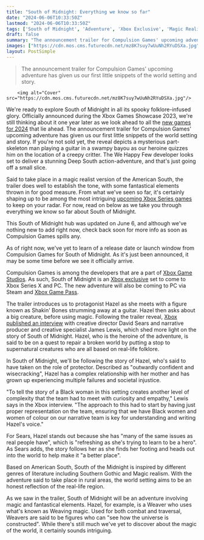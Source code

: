 ```yaml
---
title: "South of Midnight: Everything we know so far"
date: "2024-06-06T10:33:50Z"
lastmod: "2024-06-06T10:33:50Z"
tags: ['South of Midnight', 'Adventure', 'Xbox Exclusive', 'Magic Realism', 'Southern Gothic', 'Folklore', 'Black Protagonist']
draft: false
summary: "The announcement trailer for Compulsion Games' upcoming adventure has given us our first little snippets of the world setting and story."
images: ["https://cdn.mos.cms.futurecdn.net/mz8K7suy7wUuNh2RYuDSXa.jpg"]
layout: PostSimple
---
```

> The announcement trailer for Compulsion Games' upcoming adventure has given us our first little snippets of the world setting and story.


        <img alt="Cover" src="https://cdn.mos.cms.futurecdn.net/mz8K7suy7wUuNh2RYuDSXa.jpg"/>
        
We're ready to explore South of Midnight in all its spooky folklore-infused glory. Officially announced during the Xbox Games Showcase 2023, we're still thinking about it one year later as we look ahead to all the [new games for 2024](https://www.gamesradar.com/video-game-release-dates/) that lie ahead. The announcement trailer for Compulsion Games' upcoming adventure has given us our first little snippets of the world setting and story. If you're not sold yet, the reveal depicts a mysterious part-skeleton man playing a guitar in a swampy bayou as our heroine quizzes him on the location of a creepy critter. The We Happy Few developer looks set to deliver a stunning Deep South action-adventure, and that's just going off a small slice. 

Said to take place in a magic realist version of the American South, the trailer does well to establish the tone, with some fantastical elements thrown in for good measure. From what we've seen so far, it's certainly shaping up to be among the most intriguing [<u>upcoming Xbox Series games</u>](https://www.gamesradar.com/upcoming-xbox-series-x-games/) to keep on your radar. For now, read on below as we take you through everything we know so far about South of Midnight.

This South of Midnight hub was updated on June 6, and although we've nothing new to add right now, check back soon for more info as soon as Compulsion Games spills any.



As of right now, we've yet to learn of a release date or launch window from Compulsion Games for South of Midnight. As it's just been announced, it may be some time before we see it officially arrive. 



Compulsion Games is among the developers that are a part of [<u>Xbox Game Studios</u>](https://www.gamesradar.com/xbox-game-studios-microsoft/). As such, South of Midnight is an [<u>Xbox exclusive</u>](https://www.gamesradar.com/xbox-exclusives/) set to come to Xbox Series X and PC. The new adventure will also be coming to PC via Steam and [<u>Xbox Game Pass</u>](https://www.gamesradar.com/full-pc-xbox-game-pass-games-list/). 



The trailer introduces us to protagonist Hazel as she meets with a figure known as Shakin' Bones strumming away at a guitar. Hazel then asks about a big creature, before using magic. Following the trailer reveal, [<u>Xbox published an interview</u>](https://click.linksynergy.com/deeplink?id=kXQk6%2AivFEQ&mid=24542&u1=grd-us-1051942736822074506&murl=https%3A%2F%2Fnews.xbox.com%2Fen-us%2F2023%2F06%2F11%2Fsouth-of-midnight-interview-details%2F) with creative director David Sears and narrative producer and creative specialist James Lewis, which shed more light on the story of South of Midnight. Hazel, who is the heroine of the adventure, is said to be on a quest to repair a broken world by putting a stop to supernatural creatures who are all based on real-life folklore. 



In South of Midnight, we'll be following the story of Hazel, who's said to have taken on the role of protector. Described as "outwardly confident and wisecracking", Hazel has a complex relationship with her mother and has grown up experiencing multiple failures and societal injustice. 

"To tell the story of a Black woman in this setting creates another level of complexity that the team had to meet with curiosity and empathy," Lewis says in the Xbox interview. "The approach to this had to start by having just proper representation on the team, ensuring that we have Black women and women of colour on our narrative team is key for understanding and writing Hazel's voice." 

For Sears, Hazel stands out because she has "many of the same issues as real people have", which is "refreshing as she's trying to learn to be a hero". As Sears adds, the story follows her as she finds her footing and heads out into the world to help make it "a better place". 



Based on American South, South of the Midnight is inspired by different genres of literature including Southern Gothic and Magic realism. With the adventure said to take place in rural areas, the world setting aims to be an honest reflection of the real-life region. 



As we saw in the trailer, South of Midnight will be an adventure involving magic and fantastical elements. Hazel, for example, is a Weaver who uses what's known as Weaving magic. Used for both combat and traversal, Weavers are said to be figures who can "see how the universe is constructed". While there's still much we've yet to discover about the magic of the world, it certainly sounds intriguing. 
        